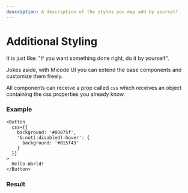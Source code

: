 ```yaml
---
description: A description of the styles you may add by yourself.
---
```


# Additional Styling


It is just like: "If you want something done right, do it by yourself".

Jokes aside, with Micode UI you can extend the base components and customize them freely.

All components can receive a prop called `css` which receives an object containing the css properties you already know.

### Example

```tsx
<Button
  css={{
    background: '#00875f',
    '&:not(:disabled):hover': {
      background: '#015f43'
    }
  }}
>
  Hello World!
</Button>
```

### Result

<HeroContainer>
  <ButtonAdditionalStylingDemo />
</HeroContainer>

